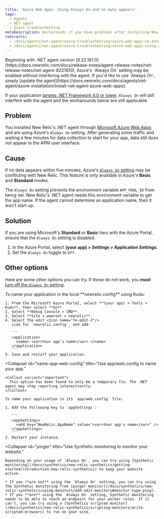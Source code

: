 ```yaml
---
title: 'Azure Web Apps: Using Always On and no data appears'
tags:
  - Agents
  - NET agent
  - Azure troubleshooting
metaDescription: Workarounds if you have problems after installing New Relic's .NET agent on a Windows Azure Web App.
redirects:
  - /docs/agents/net-agent/azure-troubleshooting/azure-web-apps-no-data-appears
  - /docs/agents/net-agent/azure-troubleshooting/azure-web-apps-using-always-on-and-no-data-appears
---
```


<Callout variant="important">
  Beginning with .NET agent version [8.22.181.0](https://docs.newrelic.com/docs/release-notes/agent-release-notes/net-release-notes/net-agent-8221810), Azure's `Always On` setting may be enabled without interfering with the agent. If you'd like to use `Always On`, simply [update the agent](https://docs.newrelic.com/docs/agents/net-agent/azure-installation/install-net-agent-azure-web-apps).

  If your application [targets .NET Framework 4.0 or lower](https://docs.newrelic.com/docs/agents/net-agent/troubleshooting/technical-support-net-framework-40-or-lower), `Always On` will still interfere with the agent and the workarounds below are still applicable.
</Callout>

## Problem

You installed New Relic's .NET agent through [Microsoft Azure Web Apps](/docs/agents/net-agent/azure-installation/install-app-azure-web-apps) and are using Azure's `Always On` setting. After generating some traffic and waiting a few minutes for data collection to start for your app, data still does not appear in the APM user interface.

## Cause

If no data appears within five minutes, Azure's [`Always On` setting](https://azure.microsoft.com/en-us/documentation/articles/web-sites-create-web-jobs/) may be conflicting with New Relic. This feature is only available in Azure's **Basic** and **Standard** modes.

The `Always On` setting prevents the environment variable `APP_POOL_ID` from being set. New Relic's .NET agent needs this environment variable to get the app name. If the agent cannot determine an application name, then it won't start up.

## Solution

If you are using Microsoft's **Standard** or **Basic** tiers with the Azure Portal, ensure that the `Always On` setting is disabled.

1. In the Azure Portal, select **(your app) > Settings > Application Settings**.
2. Set the `Always On` toggle to `Off`.

## Other options

Here are some other options you can try. If these do not work, you **must** [turn off the `Always On` setting](#solution).

<CollapserGroup>
  <Collapser
    id="name-app"
    title="Use Kudu to name your app."
  >
    To name your application in the local **newrelic.config** using Kudu:

    1. From the Microsoft Azure Portal, select **(your app) > Tools > Kudu**, then select **Go**.
    2. Select **Debug Console > CMD**.
    3. Select **Site > wwwroot > newrelic**.
    4. Select the edit <Icon name="fe-edit-2"/>
       icon for `newrelic.config`, and add:

       ```
       <application>
         <name> <var>Your app's name</var> </name>
       </application>
       ```
    5. Save and restart your application.
  </Collapser>

  <Collapser
    id="name-app-web-config"
    title="Use app/web.config to name your app."
  >
    <Callout variant="important">
      This option has been found to only be a temporary fix. The .NET agent may stop reporting intermittently.
    </Callout>

    To name your application in its `app/web.config` file:

    1. Add the following key to `appSettings`:

       ```
       <appSettings>
         <add key="NewRelic.AppName" value="<var>Your app's name</var>" />
       </appSettings>
       ```
    2. Restart your instance.
  </Collapser>

  <Collapser
    id="pinger"
    title="Use Synthetic monitoring to monitor your website."
  >
    Depending on your usage of `Always On`, you can try using [Synthetic monitoring](/docs/synthetics/new-relic-synthetics/getting-started/introduction-new-relic-synthetics) to keep your website active.

    * If you **are not** using the `Always On` setting, you can try using the Synthetic monitoring free [pinger monitor](/docs/synthetics/new-relic-synthetics/using-monitors/add-edit-monitors#monitor-type-ping).
    * If you **are** using the `Always On` setting, Synthetic monitoring needs to be able to reach an endpoint for your worker roles. If it can't, you can try using a [Synthetics scripted monitor](/docs/synthetics/new-relic-synthetics/scripting-monitors/write-scripted-browsers) to run on your site.
  </Collapser>
</CollapserGroup>
